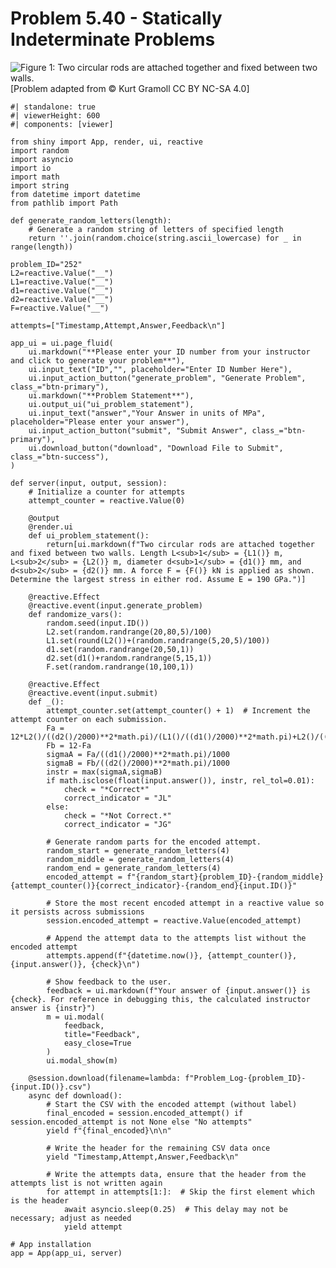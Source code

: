 # Problem 5.40 - Statically Indeterminate Problems {.unnumbered}

![Figure 1: Two circular rods are attached together and fixed between two walls.](images/252.png){fig-alt="Picture with two circular rods attached together and fixed between two walls. The first rod has a diameter of d1 and a length of L1. The second rod has a diameter of d2 and a length of L2."}
\[Problem adapted from © Kurt Gramoll CC BY NC-SA 4.0\]
```shinylive-python
#| standalone: true
#| viewerHeight: 600
#| components: [viewer]

from shiny import App, render, ui, reactive
import random
import asyncio
import io
import math
import string
from datetime import datetime
from pathlib import Path

def generate_random_letters(length):
    # Generate a random string of letters of specified length
    return ''.join(random.choice(string.ascii_lowercase) for _ in range(length))

problem_ID="252"
L2=reactive.Value("__")
L1=reactive.Value("__")
d1=reactive.Value("__")
d2=reactive.Value("__")
F=reactive.Value("__")

attempts=["Timestamp,Attempt,Answer,Feedback\n"]

app_ui = ui.page_fluid(
    ui.markdown("**Please enter your ID number from your instructor and click to generate your problem**"),
    ui.input_text("ID","", placeholder="Enter ID Number Here"),
    ui.input_action_button("generate_problem", "Generate Problem", class_="btn-primary"),
    ui.markdown("**Problem Statement**"),
    ui.output_ui("ui_problem_statement"),
    ui.input_text("answer","Your Answer in units of MPa", placeholder="Please enter your answer"),
    ui.input_action_button("submit", "Submit Answer", class_="btn-primary"),
    ui.download_button("download", "Download File to Submit", class_="btn-success"),
)

def server(input, output, session):
    # Initialize a counter for attempts
    attempt_counter = reactive.Value(0)

    @output
    @render.ui
    def ui_problem_statement():
        return[ui.markdown(f"Two circular rods are attached together and fixed between two walls. Length L<sub>1</sub> = {L1()} m, L<sub>2</sub> = {L2()} m, diameter d<sub>1</sub> = {d1()} mm, and d<sub>2</sub> = {d2()} mm. A force F = {F()} kN is applied as shown. Determine the largest stress in either rod. Assume E = 190 GPa.")]
    
    @reactive.Effect
    @reactive.event(input.generate_problem)
    def randomize_vars():
        random.seed(input.ID())
        L2.set(random.randrange(20,80,5)/100)
        L1.set(round(L2())+(random.randrange(5,20,5)/100))
        d1.set(random.randrange(20,50,1))
        d2.set(d1()+random.randrange(5,15,1))
        F.set(random.randrange(10,100,1))
        
    @reactive.Effect
    @reactive.event(input.submit)
    def _():
        attempt_counter.set(attempt_counter() + 1)  # Increment the attempt counter on each submission.
        Fa = 12*L2()/((d2()/2000)**2*math.pi)/(L1()/((d1()/2000)**2*math.pi)+L2()/((d2()/2000)**2*math.pi))
        Fb = 12-Fa
        sigmaA = Fa/((d1()/2000)**2*math.pi)/1000
        sigmaB = Fb/((d2()/2000)**2*math.pi)/1000
        instr = max(sigmaA,sigmaB)
        if math.isclose(float(input.answer()), instr, rel_tol=0.01):
            check = "*Correct*"
            correct_indicator = "JL"
        else:
            check = "*Not Correct.*"
            correct_indicator = "JG"

        # Generate random parts for the encoded attempt.
        random_start = generate_random_letters(4)
        random_middle = generate_random_letters(4)
        random_end = generate_random_letters(4)
        encoded_attempt = f"{random_start}{problem_ID}-{random_middle}{attempt_counter()}{correct_indicator}-{random_end}{input.ID()}"

        # Store the most recent encoded attempt in a reactive value so it persists across submissions
        session.encoded_attempt = reactive.Value(encoded_attempt)

        # Append the attempt data to the attempts list without the encoded attempt
        attempts.append(f"{datetime.now()}, {attempt_counter()}, {input.answer()}, {check}\n")

        # Show feedback to the user.
        feedback = ui.markdown(f"Your answer of {input.answer()} is {check}. For reference in debugging this, the calculated instructor answer is {instr}")
        m = ui.modal(
            feedback,
            title="Feedback",
            easy_close=True
        )
        ui.modal_show(m)

    @session.download(filename=lambda: f"Problem_Log-{problem_ID}-{input.ID()}.csv")
    async def download():
        # Start the CSV with the encoded attempt (without label)
        final_encoded = session.encoded_attempt() if session.encoded_attempt is not None else "No attempts"
        yield f"{final_encoded}\n\n"
        
        # Write the header for the remaining CSV data once
        yield "Timestamp,Attempt,Answer,Feedback\n"
        
        # Write the attempts data, ensure that the header from the attempts list is not written again
        for attempt in attempts[1:]:  # Skip the first element which is the header
            await asyncio.sleep(0.25)  # This delay may not be necessary; adjust as needed
            yield attempt

# App installation
app = App(app_ui, server)
```
